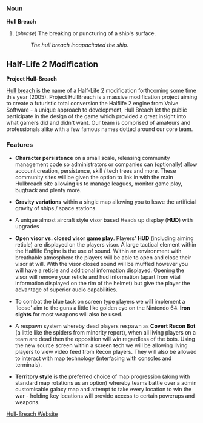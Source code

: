 === Noun ===

'''Hull Breach'''
# (''phrase'') The breaking or puncturing of a ship's surface.
#: ''The hull breach incapacitated the ship.''


==Half-Life 2 Modification==
'''Project Hull-Breach'''

[[Hull breach]] is the name of a Half-Life 2 modification forthcoming some time this year (2005). Project HullBreach is a massive modification project aiming to create a futuristic total conversion the Halflife 2 engine from Valve Software - a unique approach to development, Hull Breach let the public participate in the design of the game which provided a great insight into what gamers did and didn't want. Our team is comprised of amateurs and professionals alike with a few famous names dotted around our core team.


===Features===

*'''Character persistence''' on a small scale, releasing community management code so administrators or companies can (optionally) allow account creation, persistence, skill / tech trees and more. These community sites will be given the option to link in with the main Hullbreach site allowing us to manage leagues, monitor game play, bugtrack and plenty more.
  
*'''Gravity variations''' within a single map allowing you to leave the artificial gravity of ships / space stations.
    
*A unique almost aircraft style visor based Heads up display ('''HUD''') with upgrades
    
*'''Open visor vs. closed visor game play'''. Players'  '''HUD''' (including aiming reticle) are displayed on the players visor. A large tactical element within the Halflife Engine is the use of sound. Within an environment with breathable atmosphere the players will be able to open and close their visor at will. With the visor closed sound will be muffled however you will have a reticle and additional information displayed. Opening the visor will remove your reticle and hud information (apart from vital information displayed on the rim of the helmet) but give the player the advantage of superior audio capabilities.
    
*To combat the blue tack on screen type players we will implement a 'loose' aim to the guns a little like golden eye on the Nintendo 64. '''Iron sights''' for most weapons will also be used.
    
*A respawn system whereby dead players respawn as '''Covert Recon Bot''' (a little like the spiders from minority report), when all living players on a team are dead then the opposition will win regardless of the bots. Using the new source screen within a screen tech we will be allowing living players to view video feed from Recon players. They will also be allowed to interact with map technology (interfacing with consoles and terminals).
    
*'''Territory style''' is the preferred choice of map progression (along with standard map rotations as an option) whereby teams battle over a admin customisable galaxy map and attempt to take every location to win the war - holding key locations will provide access to certain powerups and weapons.


[http://www.hull-breach.com/cms/news.php Hull-Breach Website]